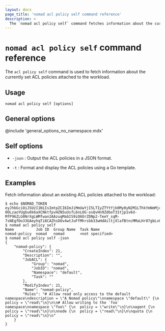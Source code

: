 ```yaml
---
layout: docs
page_title: 'nomad acl policy self command reference'
description: >
  The `nomad acl policy self` command fetches information about the currently set access control list (ACL) policies attached to the workload.
---
```


# `nomad acl policy self` command reference

The `acl policy self` command is used to fetch information about the currently
set ACL policies attached to the workload.

## Usage

```plaintext
nomad acl policy self [options]
```

## General options

@include 'general_options_no_namespace.mdx'

## Self options

- `-json` : Output the ACL policies in a JSON format.

- `-t` : Format and display the ACL policies using a Go template.

## Examples

Fetch information about an existing ACL policies attached to the workload:

```shell-session
$ echo $NOMAD_TOKEN
eyJhbGciOiJSUzI1NiIsImtpZCI6ImJiMmUwYjI5LTIyZTYtYjk0My0yN2M1LThkYmNmMjc5ODM0MCIsInR5cCI6IkpXVCJ9.eyJhdWQiOiJub21hZHByb2plY3QuaW8iLCJpYXQiOjE3NDM2OTI5NzksImp0aSI6IjJmOWI3ZGRmLWU1M2ItZGMxNS1kMzU4LTAyMDk5NjE1NThlMyIsIm5iZiI6MTc0MzY5Mjk3OSwibm9tYWRfYWxsb2NhdGlvbl9pZCI6IjhjMGJjMWFjLWRlMzMtYTNlYi03YWUwLTZiZjM3OGY5YzcxYiIsIm5vbWFkX2pvYl9pZCI6Im5vbWFkIiwibm9tYWRfbmFtZXNwYWNlIjoiZGVmYXVsdCIsIm5vbWFkX3Rhc2siOiJzZXJ2ZXIiLCJzdWIiOiJnbG9iYWw6ZGVmYXVsdDpub21hZDpub21hZDpzZXJ2ZXI6ZGVmYXVsdCJ9.IDZWTqGWRURDwI5OvO3LLjCsU1qzg6LEG4q5S7CfZawUXzMqAOoYajI_nynOGJp2aU77MqUyJmdFtrIBMoQnIxclEwNl9DkhfOrgjBsWefn9JqKEpORGD-0OLzaoYUgbu0k6aXCNktfpvHZN5uUsfL6nLOG-osQvHn9ZdboT31tjp1v6d-MfP96ZLG0NrXgLWMfwan2AAzuqMabIS9iO6OrZDNp2-TeeY_sqM-7sNEgfDo33GAeyhqTi8CAZhsDOv4wtJuFfMhrsbb33wHdAiltjXlafBtncMMaLHr07gbLvOMfty2_193i4Yi3H2PgPr7c4BYHoXyQJhFchDyYmFA
$ nomad acl policy self
Name          Job ID  Group Name  Task Name
nomad-policy  nomad   nomad       <not specified>
$ nomad acl policy self -json
{
    "nomad-policy": {
        "CreateIndex": 21,
        "Description": "",
        "JobACL": {
            "Group": "nomad",
            "JobID": "nomad",
            "Namespace": "default",
            "Task": ""
        },
        "ModifyIndex": 21,
        "Name": "nomad-policy",
        "Rules": "# Allow read only access to the default namespace\ndescription = \"A Nomad policy\"\nnamespace \"default\" {\n  policy = \"read\"\n}\n\n# Allow writing to the `foo` namespace\nnamespace \"foo\" {\n  policy = \"write\"\n}\n\nagent {\n  policy = \"read\"\n}\n\nnode {\n  policy = \"read\"\n}\n\nquota {\n  policy = \"read\"\n}\n"
    }
}
```